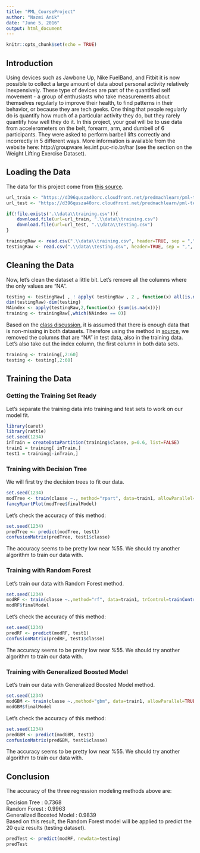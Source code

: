 ```yaml
---
title: "PML_CourseProject"
author: "Nazmi Anik"
date: "June 5, 2016"
output: html_document
---
```


```r
knitr::opts_chunk$set(echo = TRUE)
```

## Introduction  

Using devices such as Jawbone Up, Nike FuelBand, and Fitbit it is now possible to collect a large amount of data about personal activity relatively inexpensively. These type of devices are part of the quantified self movement - a group of enthusiasts who take measurements about themselves regularly to improve their health, to find patterns in their behavior, or because they are tech geeks. One thing that people regularly do is quantify how much of a particular activity they do, but they rarely quantify how well they do it. In this project, your goal will be to use data from accelerometers on the belt, forearm, arm, and dumbell of 6 participants. They were asked to perform barbell lifts correctly and incorrectly in 5 different ways. More information is available from the website here: http://groupware.les.inf.puc-rio.br/har (see the section on the Weight Lifting Exercise Dataset).  

## Loading the Data  

The data for this project come from [this source](http://groupware.les.inf.puc-rio.br/har).  
```r
url_train <- "https://d396qusza40orc.cloudfront.net/predmachlearn/pml-training.csv"
url_test <- "https://d396qusza40orc.cloudfront.net/predmachlearn/pml-testing.csv"

if(!file.exists('.\\data\\training.csv')){
    download.file(url=url_train, ".\\data\\training.csv")
    download.file(url=url_test, ".\\data\\testing.csv")
}

trainingRaw <- read.csv(".\\data\\training.csv", header=TRUE, sep = ",", na.strings = c("", "NA", "#DIV/0!"))
testingRaw <- read.csv(".\\data\\testing.csv", header=TRUE, sep = ",", na.strings = c("", "NA", "#DIV/0!"))
```

## Cleaning the Data  

Now, let's clean the dataset a little bit. Let's remove all the columns where the only values are "NA".  
```r
testing <- testingRaw[ , ! apply( testingRaw , 2 , function(x) all(is.na(x)) ) ]
dim(testingRaw)-dim(testing)
NAindex <- apply(testingRaw,2,function(x) {sum(is.na(x))}) 
training <- trainingRaw[,which(NAindex == 0)]
```
Based on the [class discussion](https://www.coursera.org/learn/practical-machine-learning/discussions/weeks/4/threads/1gqWVBxTEea3JA6-1_N9Kw/replies/CPHPZCYhEeaDFg6CjeDgQw), it is assumed that there is enough data that is non-missing in both datasets. Therefore using the method in [source](http://stackoverflow.com/a/15968711), we removed the columns that are "NA" in test data, also in the training data.  
Let's also take out the index column, the first column in both data sets.
```r
training <- training[,2:60]
testing <- testing[,2:60]
```
## Training the Data  

### Getting the Training Set Ready  
Let's separate the training data into training and test sets to work on our model fit.  
```r
library(caret)
library(rattle)
set.seed(1234)
inTrain = createDataPartition(training$classe, p=0.6, list=FALSE)
train1 = training[ inTrain,]
test1 = training[-inTrain,]
```

### Training with Decision Tree  
We will first try the decision trees to fit our data.  
```r
set.seed(1234)
modTree <- train(classe ~., method="rpart", data=train1, allowParallel=TRUE)
fancyRpartPlot(modTree$finalModel)
```
Let's check the accuracy of this method:  
```r
set.seed(1234)
predTree <- predict(modTree, test1)
confusionMatrix(predTree, test1$classe)
```
The accuracy seems to be pretty low near %55. We should try another algorithm to train our data with.  

### Training with Random Forest  
Let's train our data with Random Forest method.     
```r
set.seed(1234)
modRF <- train(classe ~.,method="rf", data=train1, trControl=trainControl(method="cv",number=5), ntree=200, prox = TRUE, allowParallel=TRUE)
modRF$finalModel
```
Let's check the accuracy of this method:  
```r
set.seed(1234)
predRF <- predict(modRF, test1)
confusionMatrix(predRF, test1$classe)
```
The accuracy seems to be pretty low near %55. We should try another algorithm to train our data with.

### Training with Generalized Boosted Model  
Let's train our data with Generalized Boosted Model method.  
```r
set.seed(1234)
modGBM <- train(classe ~.,method="gbm", data=train1, allowParallel=TRUE)
modGBM$finalModel
```
Let's check the accuracy of this method:  
```r
set.seed(1234)
predGBM <- predict(modGBM, test1)
confusionMatrix(predGBM, test1$classe)
```
The accuracy seems to be pretty low near %55. We should try another algorithm to train our data with.  

## Conclusion  
The accuracy of the three regression modeling methods above are:  

Decision Tree : 0.7368  
Random Forest : 0.9963  
Generalized Boosted Model : 0.9839  
Based on this result, the Random Forest model will be applied to predict the 20 quiz results (testing dataset).

```r
predTest <- predict(modRF, newdata=testing)
predTest
```